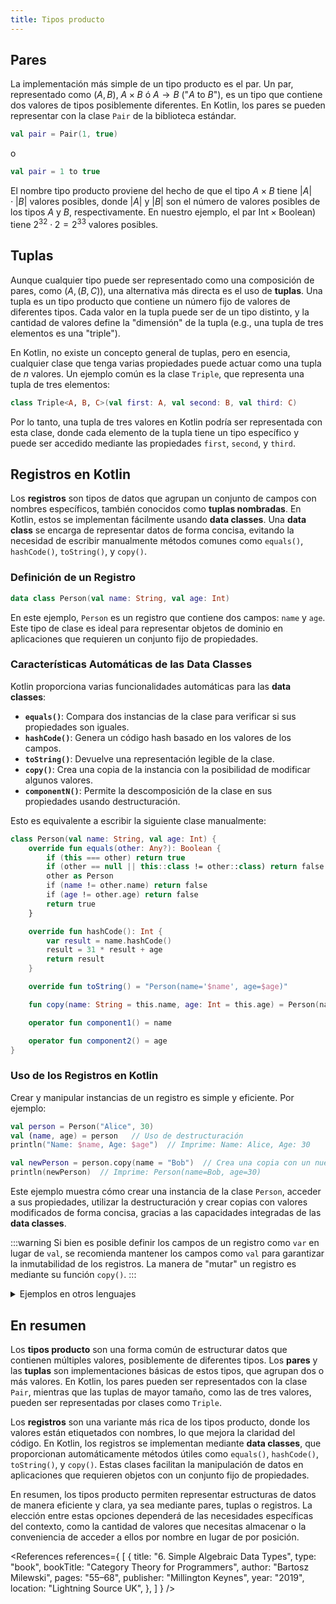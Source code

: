 ```yaml
---
title: Tipos producto
---
```



<ReadingTime />

## Pares

La implementación más simple de un tipo producto es el par. Un par, representado como $(A, B)$, $A \times B$ ó $A \to B$ ("$A$ to $B$"), es un tipo que contiene dos valores de tipos posiblemente diferentes. En Kotlin, los pares se pueden representar con la clase `Pair` de la biblioteca estándar.

```kotlin
val pair = Pair(1, true)
```

o

```kotlin
val pair = 1 to true
```

El nombre tipo producto proviene del hecho de que el tipo $A \times B$ tiene $|A| \cdot |B|$ valores posibles, donde $|A|$ y $|B|$ son el número de valores posibles de los tipos $A$ y $B$, respectivamente. En nuestro ejemplo, el par $\text{Int} \times \text{Boolean})$ tiene $2^{32} \cdot 2 = 2^{33}$ valores posibles.

## Tuplas

Aunque cualquier tipo puede ser representado como una composición de pares, como $(A, (B, C))$, una alternativa más directa es el uso de **tuplas**. Una tupla es un tipo producto que contiene un número fijo de valores de diferentes tipos. Cada valor en la tupla puede ser de un tipo distinto, y la cantidad de valores define la "dimensión" de la tupla (e.g., una tupla de tres elementos es una "triple").

En Kotlin, no existe un concepto general de tuplas, pero en esencia, cualquier clase que tenga varias propiedades puede actuar como una tupla de $n$ valores. Un ejemplo común es la clase `Triple`, que representa una tupla de tres elementos:

```kotlin
class Triple<A, B, C>(val first: A, val second: B, val third: C)
```

Por lo tanto, una tupla de tres valores en Kotlin podría ser representada con esta clase, donde cada elemento de la tupla tiene un tipo específico y puede ser accedido mediante las propiedades `first`, `second`, y `third`.

## Registros en Kotlin

Los **registros** son tipos de datos que agrupan un conjunto de campos con nombres específicos, también conocidos como **tuplas nombradas**. En Kotlin, estos se implementan fácilmente usando **data classes**. Una **data class** se encarga de representar datos de forma concisa, evitando la necesidad de escribir manualmente métodos comunes como `equals()`, `hashCode()`, `toString()`, y `copy()`.

### Definición de un Registro

```kotlin
data class Person(val name: String, val age: Int)
```

En este ejemplo, `Person` es un registro que contiene dos campos: `name` y `age`. Este tipo de clase es ideal para representar objetos de dominio en aplicaciones que requieren un conjunto fijo de propiedades.

### Características Automáticas de las Data Classes

Kotlin proporciona varias funcionalidades automáticas para las **data classes**:

- **`equals()`**: Compara dos instancias de la clase para verificar si sus propiedades son iguales.
- **`hashCode()`**: Genera un código hash basado en los valores de los campos.
- **`toString()`**: Devuelve una representación legible de la clase.
- **`copy()`**: Crea una copia de la instancia con la posibilidad de modificar algunos valores.
- **`componentN()`**: Permite la descomposición de la clase en sus propiedades usando destructuración.

Esto es equivalente a escribir la siguiente clase manualmente:

```kotlin
class Person(val name: String, val age: Int) {
    override fun equals(other: Any?): Boolean {
        if (this === other) return true
        if (other == null || this::class != other::class) return false
        other as Person
        if (name != other.name) return false
        if (age != other.age) return false
        return true
    }

    override fun hashCode(): Int {
        var result = name.hashCode()
        result = 31 * result + age
        return result
    }

    override fun toString() = "Person(name='$name', age=$age)"

    fun copy(name: String = this.name, age: Int = this.age) = Person(name, age)

    operator fun component1() = name

    operator fun component2() = age
}
```

### Uso de los Registros en Kotlin

Crear y manipular instancias de un registro es simple y eficiente. Por ejemplo:

```kotlin
val person = Person("Alice", 30)
val (name, age) = person   // Uso de destructuración
println("Name: $name, Age: $age")  // Imprime: Name: Alice, Age: 30

val newPerson = person.copy(name = "Bob")  // Crea una copia con un nuevo nombre
println(newPerson)  // Imprime: Person(name=Bob, age=30)
```

Este ejemplo muestra cómo crear una instancia de la clase `Person`, acceder a sus propiedades, utilizar la destructuración y crear copias con valores modificados de forma concisa, gracias a las capacidades integradas de las **data classes**.

:::warning
Si bien es posible definir los campos de un registro como `var` en lugar de `val`, se recomienda mantener los campos como `val` para garantizar la inmutabilidad de los registros. La manera de "mutar" un registro es mediante su función `copy()`.
:::

<details>
    <summary>Ejemplos en otros lenguajes</summary>

    ## Ejemplos en otros lenguajes

    ### Java

    En **Java**, los **records** se introdujeron en Java 16, lo que permite crear tipos inmutables con propiedades fijas de manera concisa, similares a las **data classes** de Kotlin:

    ```java
    public record Person(String name, int age) {}

    public class Main {
        public static void main(String[] args) {
            Person person = new Person("Alice", 30);
            System.out.println(person);  // Person[name=Alice, age=30]

            // Desestructuración usando los métodos accesores
            String name = person.name();
            int age = person.age();
            System.out.println("Name: " + name + ", Age: " + age);  // Name: Alice, Age: 30
        }
    }
    ```

    ### Python

    En **Python**, puedes usar la función decoradora `@dataclass` para definir clases con funcionalidades similares a las **data classes** de Kotlin. Esto genera automáticamente métodos como `__init__`, `__repr__`, `__eq__`, y más:

    ```python
    from dataclasses import dataclass

    @dataclass
    class Person:
        name: str
        age: int

    person = Person("Alice", 30)
    print(person)  # Person(name='Alice', age=30)

    # Accediendo a los atributos
    print(f"Name: {person.name}, Age: {person.age}")  # Name: Alice, Age: 30
    ```

    ### Scala

    En **Scala**, las **case classes** son una forma común de definir tipos producto, muy similar a las **data classes** de Kotlin. Las **case classes** generan automáticamente métodos como `equals()`, `hashCode()`, `toString()`, y proporcionan soporte para desestructuración y patrones de coincidencia:

    ```scala
    case class Person(name: String, age: Int)

    val person = Person("Alice", 30)
    println(person)  // Imprime: Person(Alice,30)

    // Desestructuración
    val Person(name, age) = person
    println(s"Name: $name, Age: $age")  // Imprime: Name: Alice, Age: 30

    // Comparación estructural
    val person2 = Person("Alice", 30)
    println(person == person2)  // true, compara los valores de los campos
    ```

    Las **case classes** también son inmutables y muy útiles en programación funcional, ya que facilitan el trabajo con estructuras de datos inmutables y la coincidencia de patrones.

    ### Rust

    En **Rust**, puedes usar las tuplas para representar tipos producto. Las tuplas en Rust son inmutables y de longitud fija:

    ```rust
    let person = (1, "Alice", 30);
    println!("ID: {}, Name: {}, Age: {}", person.0, person.1, person.2);
    ```

    Rust también tiene `structs`, que son similares a las data classes de Kotlin:

    ```rust
    struct Person {
        id: i32,
        name: String,
        age: i32,
    }

    let person = Person { id: 1, name: String::from("Alice"), age: 30 };
    println!("ID: {}, Name: {}, Age: {}", person.id, person.name, person.age);
    ```

</details>

## En resumen

Los **tipos producto** son una forma común de estructurar datos que contienen múltiples valores, posiblemente de diferentes tipos. Los **pares** y las **tuplas** son implementaciones básicas de estos tipos, que agrupan dos o más valores. En Kotlin, los pares pueden ser representados con la clase `Pair`, mientras que las tuplas de mayor tamaño, como las de tres valores, pueden ser representadas por clases como `Triple`.

Los **registros** son una variante más rica de los tipos producto, donde los valores están etiquetados con nombres, lo que mejora la claridad del código. En Kotlin, los registros se implementan mediante **data classes**, que proporcionan automáticamente métodos útiles como `equals()`, `hashCode()`, `toString()`, y `copy()`. Estas clases facilitan la manipulación de datos en aplicaciones que requieren objetos con un conjunto fijo de propiedades.

En resumen, los tipos producto permiten representar estructuras de datos de manera eficiente y clara, ya sea mediante pares, tuplas o registros. La elección entre estas opciones dependerá de las necesidades específicas del contexto, como la cantidad de valores que necesitas almacenar o la conveniencia de acceder a ellos por nombre en lugar de por posición.

<References references={
    [
        {
            title: "6. Simple Algebraic Data Types",
            type: "book",
            bookTitle: "Category Theory for Programmers",
            author: "Bartosz Milewski",
            pages: "55–68",
            publisher: "Millington Keynes",
            year: "2019",
            location: "Lightning Source UK",
        },
    ]
} />
